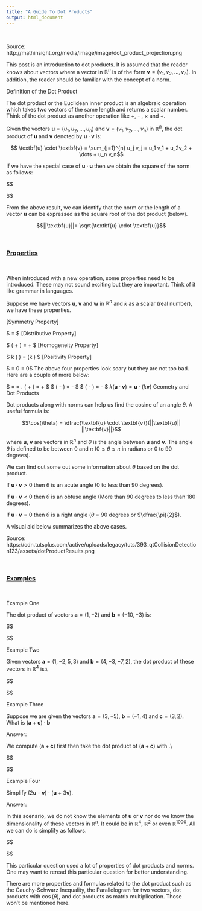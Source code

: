 ```yaml
---
title: "A Guide To Dot Products"
output: html_document
---
```



&nbsp;

Source: http://mathinsight.org/media/image/image/dot_product_projection.png


This post is an introduction to dot products. It is assumed that the reader knows about vectors where a vector in $\mathbb{R}^{n}$ is of the form $\textbf{v} = (v_1, v_2, \dots, v_{n})$. In addition, the reader should be familiar with the concept of a norm.

Definition of the Dot Product

The dot product or the Euclidean inner product is an algebraic operation which takes two vectors of the same length and returns a scalar number. Think of the dot product as another operation like +, - , $\times$ and $\div$.

Given the vectors $\textbf{u} = (u_1, u_2, \dots, u_{n})$ and $\textbf{v} = (v_1, v_2, \dots, v_{n})$ in $\mathbb{R}^{n}$, the dot product of $\textbf{u}$ and $\textbf{v}$ denoted by $\textbf{u} \cdot \textbf{v}$ is:

$$ \textbf{u} \cdot \textbf{v} = \sum_{j=1}^{n} u_j v_j = u_1 v_1 + u_2v_2 + \dots + u_n v_n$$

If we have the special case of $\textbf{u} \cdot \textbf{u}$ then we obtain the square of the norm as follows:

$$\begin{array} {lcl} \textbf{u} \cdot \textbf{u} & = & \sum_{j=1}^{n} u_j u_j \\

& = & u_1 u_1 + u_2u_2 + \dots + u_n u_n\\

& = & (u_1)^2 + (u_2)^2 + \dots + (u_n)^2\\

& = & ||\textbf{u}||^2 \\

\end{array} $$

From the above result, we can identify that the norm or the length of a vector $\textbf{u}$ can be expressed as the square root of the dot product (below).

$$||\textbf{u}||= \sqrt{\textbf{u} \cdot \textbf{u}}$$

&nbsp;

### <u>Properties</u>

&nbsp;

When introduced with a new operation, some properties need to be introduced. These may not sound exciting but they are important. Think of it like grammar in languages.

Suppose we have vectors $\textbf{u}$, $\textbf{v}$ and $\textbf{w}$ in $\mathbb{R}^{n}$ and $k$ as a scalar (real number), we have these properties.

[Symmetry Property]

$ \textbf{u} \cdot \textbf{v} = \textbf{v} \cdot \textbf{u}$
[Distributive Property]

$\textbf{u} \cdot (\textbf{v} + \textbf{w}) = \textbf{u} \cdot \textbf{v} + \textbf{v} \cdot \textbf{w} $
[Homogeneity Property]

$ k (\textbf{u} \cdot \textbf{v}) = (k \textbf{u}) \cdot \textbf{v}$
[Positivity Property]

$ \textbf{v} \cdot \textbf{v} \geq 0 \text{ and } \textbf{v} \cdot \textbf{v} = 0 \text{ if and only if } \textbf{v} = 0$
The above four properties look scary but they are not too bad. Here are a couple of more below:

$ \textbf{0} \cdot \textbf{v} = \textbf{v} \cdot \textbf{0}= \textbf{0}$.
$ (\textbf{u} + \textbf{v}) \cdot \textbf{w} = \textbf{u} \cdot \textbf{w} + \textbf{v} \cdot \textbf{w} $
$ \textbf{u} \cdot (\textbf{v} - \textbf{w}) = \textbf{u} \cdot \textbf{v} - \textbf{u} \cdot \textbf{w} $
$ (\textbf{u} - \textbf{v}) \cdot \textbf{w} = \textbf{u} \cdot \textbf{w} - \textbf{v} \cdot \textbf{w} $
$k (\textbf{u} \cdot \textbf{v}) = \textbf{u} \cdot (k\textbf{v})$
Geometry and Dot Products

Dot products along with norms can help us find the cosine of an angle $\theta$. A useful formula is:

$$\cos(\theta) = \dfrac{\textbf{u} \cdot \textbf{v}}{||\textbf{u}|| ||\textbf{v}||}$$

where $\textbf{u}$, $\textbf{v}$ are vectors in $\mathbb{R}^{n}$ and $\theta$ is the angle between $\textbf{u}$ and $\textbf{v}$. The angle $\theta$ is defined to be between 0 and $\pi$ ($0 \leq \theta \leq \pi$ in radians or 0 to 90 degrees).

We can find out some out some information about $\theta$ based on the dot product.

If $\textbf{u} \cdot\textbf{v} > 0$ then $\theta$ is an acute angle (0 to less than 90 degrees).

If $\textbf{u} \cdot\textbf{v} < 0$ then $\theta$ is an obtuse angle (More than 90 degrees to less than 180 degrees).

If $\textbf{u} \cdot\textbf{v} = 0$ then $\theta$ is a right angle ($\theta$ = 90 degrees or $\dfrac{\pi}{2}$).

A visual aid below summarizes the above cases.


Source: https://cdn.tutsplus.com/active/uploads/legacy/tuts/393_qtCollisionDetection123/assets/dotProductResults.png

&nbsp;

### <u>Examples</u>

&nbsp;

Example One

The dot product of vectors $\textbf{a} = (1, -2)$ and $\textbf{b} = (-10, -3)$ is:

$$\begin{array} {lcl} \textbf{a} \cdot \textbf{b} & = & 1 \cdot (-10) + (-2) \cdot (-3) \\

& = & -10 + 6 \\

& = & -4 \\

\end{array} $$

Example Two

Given vectors $\textbf{a} = (1, -2, 5, 3)$ and $\textbf{b} = (4, -3, -7, 2)$, the dot product of these vectors in $\mathbb{R}^{4}$ is:\\

$$\begin{array} {lcl} \textbf{a} \cdot \textbf{b} & = & 1 \cdot 4 + (-2) \cdot (-3) + 5 \cdot (-7) + 3 \cdot 2 \\

& = & 4 + 6 - 35 + 6\\

& = & -19 \\

\end{array} $$

Example Three

Suppose we are given the vectors $\textbf{a} = (3, -5)$, $\textbf{b} = (-1, 4)$ and $\textbf{c} = (3, 2)$. What is $(\textbf{a} + \textbf{c}) \cdot \textbf{b}$

Answer:

We compute $(\textbf{a} + \textbf{c})$ first then take the dot product of $(\textbf{a} + \textbf{c})$ with \textbf{b}.\\

$$\begin{array} {lcl} (\textbf{a} + \textbf{c}) \cdot \textbf{b} & = & (3 + 3, -5 + 2) \cdot (-1, 4) \\

& = & (6, -3) \cdot (-1, 4) \\

& = & 6 \cdot (-1) + (-3) \cdot 4\\

& = & -6 - 12\\

& = & -18\\

\end{array} $$

Example Four

Simplify (2$\textbf{u}$ - $\textbf{v}$) $\cdot$ ($\textbf{u}$ + 3$\textbf{v}$).

Answer:

In this scenario, we do not know the elements of $\textbf{u}$ or $\textbf{v}$ nor do we know the dimensionality of these vectors in $\mathbb{R}^{n}$. It could be in $\mathbb{R}^{4}$, $\mathbb{R}^{2}$ or even $\mathbb{R}^{1000}$. All we can do is simplify as follows.

$$\begin{array} {lcl} (2 \textbf{u} - \textbf{v}) \cdot (\textbf{u} + 3\textbf{v}) & = & 2 \textbf{u} \cdot (\textbf{u} + 3\textbf{v}) - \textbf{v} \cdot (\textbf{u} + 3\textbf{v})\\

& = & 2 (\textbf{u} \cdot \textbf{u}) + 6 (\textbf{u} \cdot \textbf{v}) - (\textbf{v} \cdot \textbf{u}) - 3 (\textbf{v}\cdot \textbf{v}) \\

& = & 2 ||\textbf{u}||^2 + 6 (\textbf{u} \cdot \textbf{v}) - (\textbf{u} \cdot \textbf{v}) - 3||\textbf{v}||^2 \\

& = & 2 ||\textbf{u}||^2 + 5 (\textbf{u} \cdot \textbf{v}) - 3||\textbf{v}||^2 \\

\end{array} $$

This particular question used a lot of properties of dot products and norms. One may want to reread this particular question for better understanding.

There are more properties and formulas related to the dot product such as the Cauchy-Schwarz Inequality, the Parallelogram for two vectors, dot products with $\cos(\theta)$, and dot products as matrix multiplication. Those won't be mentioned here.